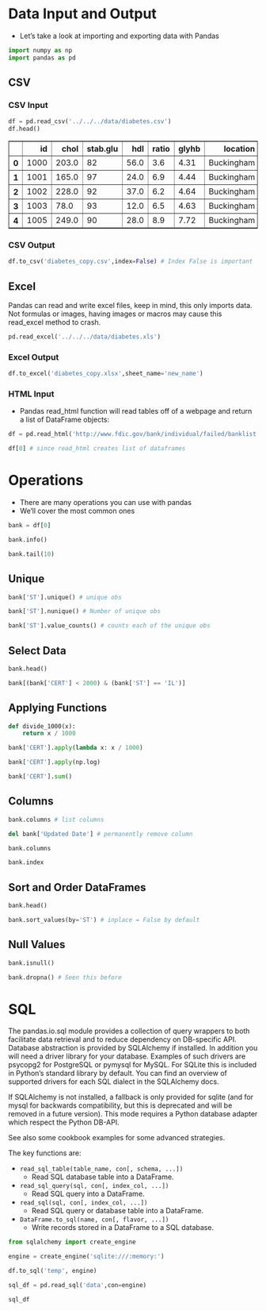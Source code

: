 # Data Input and Output

- Let's take a look at importing and exporting data with Pandas


```python
import numpy as np
import pandas as pd

```

## CSV

### CSV Input


```python
df = pd.read_csv('../../../data/diabetes.csv')
df.head()
```




<div>
<style scoped>
    .dataframe tbody tr th:only-of-type {
        vertical-align: middle;
    }

    .dataframe tbody tr th {
        vertical-align: top;
    }

    .dataframe thead th {
        text-align: right;
    }
</style>
<table border="1" class="dataframe">
  <thead>
    <tr style="text-align: right;">
      <th></th>
      <th>id</th>
      <th>chol</th>
      <th>stab.glu</th>
      <th>hdl</th>
      <th>ratio</th>
      <th>glyhb</th>
      <th>location</th>
      <th>age</th>
      <th>gender</th>
      <th>height</th>
      <th>weight</th>
      <th>frame</th>
      <th>bp.1s</th>
      <th>bp.1d</th>
      <th>bp.2s</th>
      <th>bp.2d</th>
      <th>waist</th>
      <th>hip</th>
      <th>time.ppn</th>
    </tr>
  </thead>
  <tbody>
    <tr>
      <th>0</th>
      <td>1000</td>
      <td>203.0</td>
      <td>82</td>
      <td>56.0</td>
      <td>3.6</td>
      <td>4.31</td>
      <td>Buckingham</td>
      <td>46</td>
      <td>female</td>
      <td>62.0</td>
      <td>121.0</td>
      <td>medium</td>
      <td>118.0</td>
      <td>59.0</td>
      <td>NaN</td>
      <td>NaN</td>
      <td>29.0</td>
      <td>38.0</td>
      <td>720.0</td>
    </tr>
    <tr>
      <th>1</th>
      <td>1001</td>
      <td>165.0</td>
      <td>97</td>
      <td>24.0</td>
      <td>6.9</td>
      <td>4.44</td>
      <td>Buckingham</td>
      <td>29</td>
      <td>female</td>
      <td>64.0</td>
      <td>218.0</td>
      <td>large</td>
      <td>112.0</td>
      <td>68.0</td>
      <td>NaN</td>
      <td>NaN</td>
      <td>46.0</td>
      <td>48.0</td>
      <td>360.0</td>
    </tr>
    <tr>
      <th>2</th>
      <td>1002</td>
      <td>228.0</td>
      <td>92</td>
      <td>37.0</td>
      <td>6.2</td>
      <td>4.64</td>
      <td>Buckingham</td>
      <td>58</td>
      <td>female</td>
      <td>61.0</td>
      <td>256.0</td>
      <td>large</td>
      <td>190.0</td>
      <td>92.0</td>
      <td>185.0</td>
      <td>92.0</td>
      <td>49.0</td>
      <td>57.0</td>
      <td>180.0</td>
    </tr>
    <tr>
      <th>3</th>
      <td>1003</td>
      <td>78.0</td>
      <td>93</td>
      <td>12.0</td>
      <td>6.5</td>
      <td>4.63</td>
      <td>Buckingham</td>
      <td>67</td>
      <td>male</td>
      <td>67.0</td>
      <td>119.0</td>
      <td>large</td>
      <td>110.0</td>
      <td>50.0</td>
      <td>NaN</td>
      <td>NaN</td>
      <td>33.0</td>
      <td>38.0</td>
      <td>480.0</td>
    </tr>
    <tr>
      <th>4</th>
      <td>1005</td>
      <td>249.0</td>
      <td>90</td>
      <td>28.0</td>
      <td>8.9</td>
      <td>7.72</td>
      <td>Buckingham</td>
      <td>64</td>
      <td>male</td>
      <td>68.0</td>
      <td>183.0</td>
      <td>medium</td>
      <td>138.0</td>
      <td>80.0</td>
      <td>NaN</td>
      <td>NaN</td>
      <td>44.0</td>
      <td>41.0</td>
      <td>300.0</td>
    </tr>
  </tbody>
</table>
</div>



### CSV Output


```python
df.to_csv('diabetes_copy.csv',index=False) # Index False is important
```

## Excel
Pandas can read and write excel files, keep in mind, this only imports data. Not formulas or images, having images or macros may cause this read_excel method to crash. 


```python
pd.read_excel('../../../data/diabetes.xls')
```

### Excel Output


```python
df.to_excel('diabetes_copy.xlsx',sheet_name='new_name')
```

### HTML Input

- Pandas read_html function will read tables off of a webpage and return a list of DataFrame objects:


```python
df = pd.read_html('http://www.fdic.gov/bank/individual/failed/banklist.html')
```


```python
df[0] # since read_html creates list of dataframes
```

# Operations
- There are many operations you can use with pandas
- We'll cover the most common ones


```python
bank = df[0]
```


```python
bank.info()
```


```python
bank.tail(10)
```

## Unique


```python
bank['ST'].unique() # unique obs
```


```python
bank['ST'].nunique() # Number of unique obs
```


```python
bank['ST'].value_counts() # counts each of the unique obs
```

## Select Data


```python
bank.head()
```


```python
bank[(bank['CERT'] < 2000) & (bank['ST'] == 'IL')]
```

## Applying Functions


```python
def divide_1000(x):
    return x / 1000
```


```python
bank['CERT'].apply(lambda x: x / 1000)
```


```python
bank['CERT'].apply(np.log)
```


```python
bank['CERT'].sum()
```

## Columns


```python
bank.columns # list columns
```


```python
del bank['Updated Date'] # permanently remove column
```


```python
bank.columns
```


```python
bank.index
```

## Sort and Order DataFrames


```python
bank.head()
```


```python
bank.sort_values(by='ST') # inplace = False by default
```

## Null Values


```python
bank.isnull()
```


```python
bank.dropna() # Seen this before
```

# SQL
The pandas.io.sql module provides a collection of query wrappers to both facilitate data retrieval and to reduce dependency on DB-specific API. Database abstraction is provided by SQLAlchemy if installed. In addition you will need a driver library for your database. Examples of such drivers are psycopg2 for PostgreSQL or pymysql for MySQL. For SQLite this is included in Python’s standard library by default. You can find an overview of supported drivers for each SQL dialect in the SQLAlchemy docs.


If SQLAlchemy is not installed, a fallback is only provided for sqlite (and for mysql for backwards compatibility, but this is deprecated and will be removed in a future version). This mode requires a Python database adapter which respect the Python DB-API.

See also some cookbook examples for some advanced strategies.

The key functions are:

- `read_sql_table(table_name, con[, schema, ...])`	
    - Read SQL database table into a DataFrame.
- `read_sql_query(sql, con[, index_col, ...])`	
    - Read SQL query into a DataFrame.
- `read_sql(sql, con[, index_col, ...])`	
    - Read SQL query or database table into a DataFrame.
- `DataFrame.to_sql(name, con[, flavor, ...])`	
    - Write records stored in a DataFrame to a SQL database.


```python
from sqlalchemy import create_engine

```


```python
engine = create_engine('sqlite:///:memory:')
```


```python
df.to_sql('temp', engine)
```


```python
sql_df = pd.read_sql('data',con=engine)
```


```python
sql_df

```
